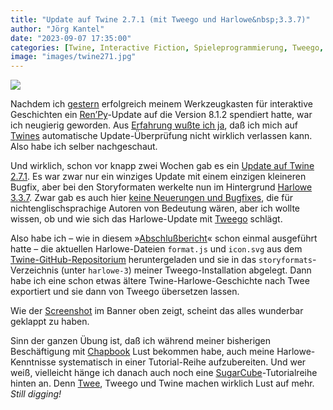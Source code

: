 ```yaml
---
title: "Update auf Twine 2.7.1 (mit Tweego und Harlowe&nbsp;3.3.7)"
author: "Jörg Kantel"
date: "2023-09-07 17:35:00"
categories: [Twine, Interactive Fiction, Spieleprogrammierung, Tweego, Harlowe]
image: "images/twine271.jpg"
---
```


[![](images/twine271-b.jpg)](https://www.flickr.com/photos/schockwellenreiter/53170656641/)

Nachdem ich [gestern](https://kantel.github.io/posts/2023090602_renpy_8_1_2/) erfolgreich meinem Werkzeugkasten für interaktive Geschichten ein [Ren'Py](http://cognitiones.kantel-chaos-team.de/multimedia/spieleprogrammierung/renpy.html)-Update auf die Version 8.1.2 spendiert hatte, war ich neugierig geworden. Aus [Erfahrung wußte ich ja](https://kantel.github.io/posts/2023081701_tweego_first_steps/), daß ich mich auf [Twines](http://cognitiones.kantel-chaos-team.de/multimedia/spieleprogrammierung/twine2.html) automatische Update-Überprüfung nicht wirklich verlassen kann. Also habe ich selber nachgeschaut.

Und wirklich, schon vor knapp zwei Wochen gab es ein [Update auf Twine 2.7.1](https://github.com/klembot/twinejs/releases). Es war zwar nur ein winziges Update mit einem einzigen kleineren Bugfix, aber bei den Storyformaten werkelte nun im Hintergrund [Harlowe 3.3.7](https://twine2.neocities.org/). Zwar gab es auch hier [keine Neuerungen und Bugfixes](https://twine2.neocities.org/#changes_3.3.7-changes-(27-aug,-2023)), die für nichtenglischsprachige Autoren von Bedeutung wären, aber ich wollte wissen, ob und wie sich das Harlowe-Update mit [Tweego](http://cognitiones.kantel-chaos-team.de/multimedia/spieleprogrammierung/tweego.html) schlägt.

Also habe ich -- wie in diesem »[Abschlußbericht](https://kantel.github.io/posts/2023082101_tweego_chapbook/)« schon einmal ausgeführt hatte -- die aktuellen Harlowe-Dateien `format.js` und `icon.svg` aus dem [Twine-GitHub-Repositorium](https://github.com/klembot/twinejs/tree/develop/public/story-formats) heruntergeladen und sie in das `storyformats`-Verzeichnis (unter `harlowe-3`) meiner Tweego-Installation abgelegt. Dann habe ich eine schon etwas ältere Twine-Harlowe-Geschichte nach Twee exportiert und sie dann von Tweego übersetzen lassen.

Wie der [Screenshot](https://www.flickr.com/photos/schockwellenreiter/53170656641/) im Banner oben zeigt, scheint das alles wunderbar geklappt zu haben.

Sinn der ganzen Übung ist, daß ich während meiner bisherigen Beschäftigung mit [Chapbook](https://klembot.github.io/chapbook/guide/) Lust bekommen habe, auch meine Harlowe-Kenntnisse systematisch in einer Tutorial-Reihe aufzubereiten. Und wer weiß, vielleicht hänge ich danach auch noch eine [SugarCube](https://www.motoslave.net/sugarcube/2/docs/)-Tutorialreihe hinten an. Denn [Twee](http://twinery.org/cookbook/terms/terms_twee.html), Tweego und Twine machen wirklich Lust auf mehr. *Still digging!*